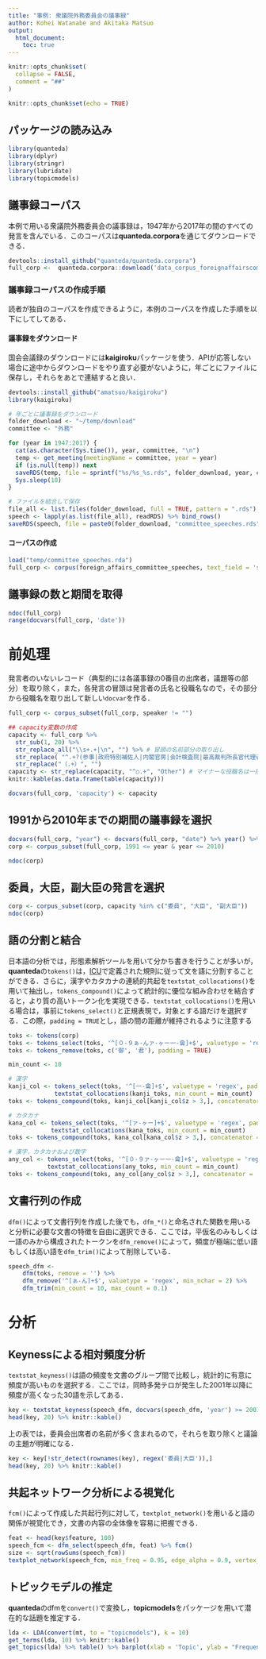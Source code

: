 ```yaml
---
title: "事例: 衆議院外務委員会の議事録"
author: Kohei Watanabe and Akitaka Matsuo
output: 
  html_document:
    toc: true
---
```


```r
knitr::opts_chunk$set(
  collapse = FALSE,
  comment = "##"
)
```


```r
knitr::opts_chunk$set(echo = TRUE)
```

## パッケージの読み込み
```r
library(quanteda)
library(dplyr)
library(stringr)
library(lubridate)
library(topicmodels)
```

## 議事録コーパス

本例で用いる衆議院外務委員会の議事録は，1947年から2017年の間のすべての発言を含んでいる．このコーパスは**quanteda.corpora**を通じてダウンロードできる．

```r
devtools::install_github("quanteda/quanteda.corpora")
full_corp <-  quanteda.corpora::download('data_corpus_foreignaffairscommittee')
```

### 議事録コーパスの作成手順

読者が独自のコーパスを作成できるように，本例のコーパスを作成した手順を以下にしてしてある．

#### 議事録をダウンロード

国会会議録のダウンロードには**kaigiroku**パッケージを使う．APIが応答しない場合に途中からダウンロードをやり直す必要がないように，年ごとにファイルに保存し，それらをあとで連結すると良い．

```r
devtools::install_github("amatsuo/kaigiroku")
library(kaigiroku)

# 年ごとに議事録をダウンロード
folder_download <- "~/temp/download"
committee <- "外務"

for (year in 1947:2017) {
  cat(as.character(Sys.time()), year, committee, "\n")
  temp <- get_meeting(meetingName = committee, year = year)
  if (is.null(temp)) next
  saveRDS(temp, file = sprintf("%s/%s_%s.rds", folder_download, year, committee))
  Sys.sleep(10)
}

# ファイルを結合して保存
file_all <- list.files(folder_download, full = TRUE, pattern = ".rds")
speech <- lapply(as.list(file_all), readRDS) %>% bind_rows()
saveRDS(speech, file = paste0(folder_download, "committee_speeches.rds"))
```

#### コーパスの作成
```r
load("temp/committee_speeches.rda")
full_corp <- corpus(foreign_affairs_committee_speeches, text_field = 'speech')

```

## 議事録の数と期間を取得
```r
ndoc(full_corp)
range(docvars(full_corp, 'date'))
```

# 前処理
発言者のいないレコード（典型的には各議事録の0番目の出席者，議題等の部分）を取り除く，また，各発言の冒頭は発言者の氏名と役職名なので，その部分から役職名を取り出して新しい`docvar`を作る．

```r
full_corp <- corpus_subset(full_corp, speaker != "")

## capacity変数の作成
capacity <- full_corp %>%
  str_sub(1, 20) %>%
  str_replace_all("\\s+.+|\n", "") %>% # 冒頭の名前部分の取り出し
  str_replace( "^.+?(参事|政府特別補佐人|内閣官房|会計検査院|最高裁判所長官代理者|主査|議員|副?大臣|副?議長|委員|参考人|分科員|公述人|君(（.+）)?$)", "\\1") %>% # 冒頭の○から，名前部分までを消去
  str_replace("（.+）", "")
capacity <- str_replace(capacity, "^○.+", "Other") # マイナーな役職名は一括して"Other"に
knitr::kable(as.data.frame(table(capacity)))

docvars(full_corp, 'capacity') <- capacity
```

## 1991から2010年までの期間の議事録を選択
```r
docvars(full_corp, "year") <- docvars(full_corp, "date") %>% year() %>% as.numeric()
corp <- corpus_subset(full_corp, 1991 <= year & year <= 2010)

ndoc(corp)
```

## 委員，大臣，副大臣の発言を選択
```r
corp <- corpus_subset(corp, capacity %in% c("委員", "大臣", "副大臣"))
ndoc(corp)
```


## 語の分割と結合
日本語の分析では，形態素解析ツールを用いて分かち書きを行うことが多いが，**quanteda**の`tokens()`は，[ICU](http://site.icu-project.org/)で定義された規則に従って文を語に分割することができる．さらに，漢字やカタカナの連続的共起を`textstat_collocations()`を用いて抽出し，`tokens_compound()`によって統計的に優位な組み合わせを結合すると，より質の高いトークン化を実現できる．`textstat_collocations()`を用いる場合は，事前に`tokens_select()`と正規表現で，対象とする語だけを選択する．この際，`padding = TRUE`とし，語の間の距離が維持されるように注意する

```r
toks <- tokens(corp)
toks <- tokens_select(toks, '^[０-９ぁ-んァ-ヶー一-龠]+$', valuetype = 'regex', padding = TRUE)
toks <- tokens_remove(toks, c('御', '君'), padding = TRUE)

min_count <- 10

# 漢字
kanji_col <- tokens_select(toks, '^[一-龠]+$', valuetype = 'regex', padding = TRUE) %>% 
             textstat_collocations(kanji_toks, min_count = min_count)
toks <- tokens_compound(toks, kanji_col[kanji_col$z > 3,], concatenator = '')

# カタカナ
kana_col <- tokens_select(toks, '^[ァ-ヶー]+$', valuetype = 'regex', padding = TRUE) %>% 
            textstat_collocations(kana_toks, min_count = min_count)
toks <- tokens_compound(toks, kana_col[kana_col$z > 3,], concatenator = '')

# 漢字，カタカナおよび数字
any_col <- tokens_select(toks, '^[０-９ァ-ヶー一-龠]+$', valuetype = 'regex', padding = TRUE) %>% 
           textstat_collocations(any_toks, min_count = min_count)
toks <- tokens_compound(toks, any_col[any_col$z > 3,], concatenator = '')
```

## 文書行列の作成
`dfm()`によって文書行列を作成した後でも，`dfm_*()`と命名された関数を用いると分析に必要な文書の特徴を自由に選択できる．ここでは，平仮名のみもしくは一語のみから構成されたトークンを`dfm_remove()`によって，頻度が極端に低い語もしくは高い語を`dfm_trim()`によって削除している．

```r
speech_dfm <- 
    dfm(toks, remove = '') %>% 
    dfm_remove('^[ぁ-ん]+$', valuetype = 'regex', min_nchar = 2) %>% 
    dfm_trim(min_count = 10, max_count = 0.1)
```

# 分析

## Keynessによる相対頻度分析

`textstat_keyness()`は語の頻度を文書のグループ間で比較し，統計的に有意に頻度が高いものを選択する．ここでは，同時多発テロが発生した2001年以降に頻度が高くなった30語を示してある．

```r
key <- textstat_keyness(speech_dfm, docvars(speech_dfm, 'year') >= 2001)
head(key, 20) %>% knitr::kable()
```

上の表では，委員会出席者の名前が多く含まれるので，それらを取り除くと議論の主題が明確になる．

```r
key <- key[!str_detect(rownames(key), regex('委員|大臣')),]
head(key, 20) %>% knitr::kable()
```


## 共起ネットワーク分析による視覚化

`fcm()`によって作成した共起行列に対して，`textplot_network()`を用いると語の関係が視覚化でき，文書の内容の全体像を容易に把握できる．

```r
feat <- head(key$feature, 100)
speech_fcm <- dfm_select(speech_dfm, feat) %>% fcm()
size <- sqrt(rowSums(speech_fcm))
textplot_network(speech_fcm, min_freq = 0.95, edge_alpha = 0.9, vertex_size = size / max(size) * 3)
```

## トピックモデルの推定

**quanteda**のdfmを`convert()`で変換し，**topicmodels**をパッケージを用いて潜在的な話題を推定する．
```r
lda <- LDA(convert(mt, to = "topicmodels"), k = 10)
get_terms(lda, 10) %>% knitr::kable()
get_topics(lda) %>% table() %>% barplot(xlab = 'Topic', ylab = "Frequency") 
```

